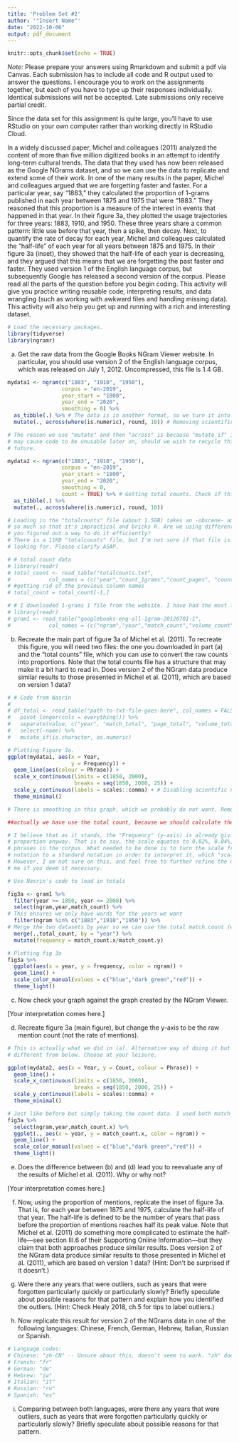 ```yaml
---
title: 'Problem Set #2'
author: '"Insert Name"'
date: "2022-10-06"
output: pdf_document
---
```


```r
knitr::opts_chunk$set(echo = TRUE)
```

*Note:* Please prepare your answers using Rmarkdown and submit a pdf via Canvas. Each submission has to include all code and R output used to answer the questions. I encourage you to work on the assignments together, but each of you have to type up their responses individually. Identical submissions will not be accepted. Late submissions only receive partial credit.

Since the data set for this assignment is quite large, you'll have to use RStudio on your own computer rather than working directly in RStudio Cloud.

In a widely discussed paper, Michel and colleagues (2011) analyzed the content of more than five million digitized books in an attempt to identify long-term cultural trends. The data that they used has now been released as the Google NGrams dataset, and so we can use the data to replicate and extend some of their work. In one of the many results in the paper, Michel and colleagues argued that we are forgetting faster and faster. For a particular year, say "1883," they calculated the proportion of 1-grams published in each year between 1875 and 1975 that were "1883." They reasoned that this proportion is a measure of the interest in events that happened in that year. In their figure 3a, they plotted the usage trajectories for three years: 1883, 1910, and 1950. These three years share a common pattern: little use before that year, then a spike, then decay. Next, to quantify the rate of decay for each year, Michel and colleagues calculated the “half-life” of each year for all years between 1875 and 1975. In their figure 3a (inset), they showed that the half-life of each year is decreasing, and they argued that this means that we are forgetting the past faster and faster. They used version 1 of the English language corpus, but subsequently Google has released a second version of the corpus. Please read all the parts of the question before you begin coding. This activity will give you practice writing reusable code, interpreting results, and data wrangling (such as working with awkward files and handling missing data). This activity will also help you get up and running with a rich and interesting dataset.

```r
# Load the necessary packages.
library(tidyverse)
library(ngramr)
```

a) Get the raw data from the Google Books NGram Viewer website. In particular, you should use version 2 of the English language corpus, which was released on July 1, 2012. Uncompressed, this file is 1.4 GB.

```r
mydata1 <- ngram(c("1883", "1910", "1950"),
                 corpus = "en-2019",
                 year_start = "1800",
                 year_end = "2020",
                 smoothing = 0) %>% 
  as_tibble(.) %>% # The data is in another format, so we turn it into a tibble here.
  mutate(., across(where(is.numeric), round, 10)) # Removing scientific notation.

# The reason we use "mutate" and then "across" is because "mutate_if" is superseded. That
# may cause code to be unusable later on, should we wish to recycle this code in the
# future.

mydata2 <- ngram(c("1883", "1910", "1950"),
                 corpus = "en-2019",
                 year_start = "1800",
                 year_end = "2020",
                 smoothing = 0,
                 count = TRUE) %>% # Getting total counts. Check if this did the job.
  as_tibble(.) %>% 
  mutate(., across(where(is.numeric), round, 10))

# Loading in the "totalcounts" file (about 1.5GB) takes an -obscene- amount of time,
# so much so that it's impractical and bricks R. Are we using different files, or have
# you figured out a way to do it efficiently?
# There is a 11KB "totalcounts" file, but I'm not sure if that file is what we are
# looking for. Please clarify ASAP.

# # total count data
# library(readr)
# total_count <- read_table("totalcounts.txt",
#            col_names = (c("year","count_1grams","count_pages", "count_books")))
# #getting rid of the previous column names
# total_count = total_count[-1,]
```

```r
# # I downloaded 1-grams 1 file from the website. I have had the most luck with read_table() to load it in. 
# library(readr)
# gram1 <- read_table("googlebooks-eng-all-1gram-20120701-1",
#            col_names = (c("ngram","year","match_count","volume_count")))
```


b) Recreate the main part of figure 3a of Michel et al. (2011). To recreate this figure, you will need two files: the one you downloaded in part (a) and the "total counts" file, which you can use to convert the raw counts into proportions. Note that the total counts file has a structure that may make it a bit hard to read in. Does version 2 of the NGram data produce similar results to those presented in Michel et al. (2011), which are based on version 1 data?

```r

# # Code from Nasrin 
# 
# df_total <- read_table("path-to-txt-file-goes-here", col_names = FALSE, col_types = paste0(rep("c", 426), collapse = "")) %>%
#   pivot_longer(cols = everything()) %>%
#   separate(value, c("year", "match_total", "page_total", "volume_total")) %>%
#   select(-name) %>%
#   mutate_if(is.character, as.numeric)


```

```r
# Plotting Figure 3a.
ggplot(mydata1, aes(x = Year,
                    y = Frequency)) +
  geom_line(aes(colour = Phrase)) +
  scale_x_continuous(limits = c(1850, 2000),
                     breaks = seq(1850, 2000, 25)) +
  scale_y_continuous(labels = scales::comma) + # Disabling scientific notation.
  theme_minimal()

# There is smoothing in this graph, which we probably do not want. Remove the smoothing if possible.

##actually we have use the total count, because we should calculate the proportion for plotting those three years. I get the data from Nick, However, it dose not work as a data frame.

# I believe that as it stands, the "Frequency" (y-axis) is already giving us the
# proportion anyway. That is to say, the scale equates to 0.02%, 0.04%, etc. of all
# phrases in the corpus. What needed to be done is to turn the scale from a scientific
# notation to a standard notation in order to interpret it, which "scales::comma" does.
# However, I am not sure on this, and feel free to further refine the model and correct
# me if you deem it necessary.

```

```r
# Use Nasrin's code to load in totals

fig3a <- gram1 %>% 
  filter(year >= 1850, year <= 2000) %>% 
  select(ngram,year,match_count) %>% 
# This ensures we only have words for the years we want
  filter(ngram %in% c("1883","1910","1950")) %>%
# Merge the two datasets by year so we can use the total match.count (which is match_count.y here) to calculate frequency
  merge(.,total_count, by = "year") %>% 
  mutate(frequency = match_count.x/match_count.y)

# Plotting fig 3a
fig3a %>% 
  ggplot(aes(x = year, y = frequency, color = ngram)) +
  geom_line() +
  scale_color_manual(values = c("blue","dark green","red")) +
  theme_light()
```

c) Now check your graph against the graph created by the NGram Viewer.

[Your interpretation comes here.]

d) Recreate figure 3a (main figure), but change the y-axis to be the raw mention count (not the rate of mentions).

```r
# This is actually what we did in (a). Alternative way of doing it but not much
# different from below. Choose at your leisure.

ggplot(mydata2, aes(x = Year, y = Count, colour = Phrase)) +
  geom_line() +
  scale_x_continuous(limits = c(1850, 2000),
                     breaks = seq(1850, 2000, 25)) +
  scale_y_continuous(labels = scales::comma) +
  theme_minimal()
```

```r
# Just like before but simply taking the count data. I used both match_count.x and match_count.y and the x data looks the most "right"
fig3a %>% 
  select(ngram,year,match_count.x) %>% 
  ggplot(., aes(x = year, y = match_count.x, color = ngram)) +
  geom_line() +
  scale_color_manual(values = c("blue","dark green","red")) +
  theme_light()
```

e) Does the difference between (b) and (d) lead you to reevaluate any of the results of Michel et al. (2011). Why or why not?

[Your interpretation comes here.]

f) Now, using the proportion of mentions, replicate the inset of figure 3a. That is, for each year between 1875 and 1975, calculate the half-life of that year. The half-life is defined to be the number of years that pass before the proportion of mentions reaches half its peak value. Note that Michel et al. (2011) do something more complicated to estimate the half- life---see section III.6 of their Supporting Online Information---but they claim that both approaches produce similar results. Does version 2 of the NGram data produce similar results to those presented in Michel et al. (2011), which are based on version 1 data? (Hint: Don’t be surprised if it doesn’t.)



g) Were there any years that were outliers, such as years that were forgotten particularly quickly or particularly slowly? Briefly speculate about possible reasons for that pattern and explain how you identified the outliers. (Hint: Check Healy 2018, ch.5 for tips to label outliers.)



h) Now replicate this result for version 2 of the NGrams data in one of the following languages: Chinese, French, German, Hebrew, Italian, Russian or Spanish.

```r
# Language codes:
# Chinese: "zh-CN" -- Unsure about this, doesn't seem to work. "zh" doesn't work.
# French: "fr"
# German: "de"
# Hebrew: "iw"
# Italian: "it"
# Russian: "ru"
# Spanish: "es"
```

i) Comparing between both languages, were there any years that were outliers, such as years that were forgotten particularly quickly or particularly slowly? Briefly speculate about possible reasons for that pattern.


